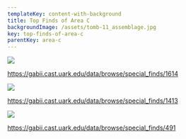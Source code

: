 ```yaml
---
templateKey: content-with-background
title: Top Finds of Area C
backgroundImage: /assets/tomb-11_assemblage.jpg
key: top-finds-of-area-c
parentKey: area-c
---
```



![](/assets/specialfind_1614_1.jpg)

<https://gabii.cast.uark.edu/data/browse/special_finds/1614>

![](/assets/specialfind_1413_1.jpg)

<https://gabii.cast.uark.edu/data/browse/special_finds/1413>

![](/assets/000491.jpg)

<https://gabii.cast.uark.edu/data/browse/special_finds/491>
